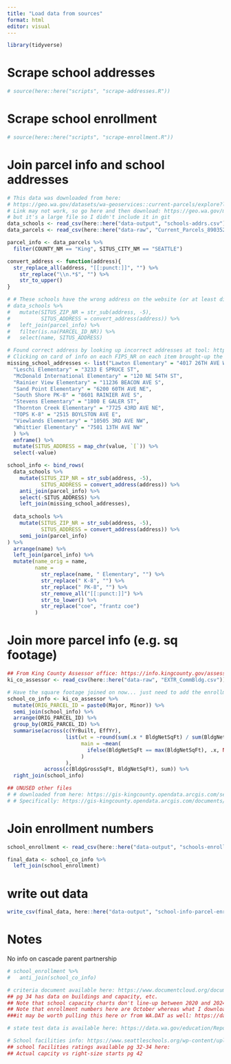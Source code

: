 ```yaml
---
title: "Load data from sources"
format: html
editor: visual
---
```


```r
library(tidyverse)
```


# Scrape school addresses

```r
# source(here::here("scripts", "scrape-addresses.R"))
```

# Scrape school enrollment

```r
# source(here::here("scripts", "scrape-enrollment.R"))
```

# Join parcel info and school addresses

```r
# This data was downloaded from here:
# https://geo.wa.gov/datasets/wa-geoservices::current-parcels/explore?location=47.661018%2C-122.293356%2C16.17
# Link may not work, so go here and then download: https://geo.wa.gov/maps/98029557c8114462aaec982de09d7824
# but it's a large file so I didn't include it in git
data_schools <- read_csv(here::here("data-output", "schools-addrs.csv"))
data_parcels <- read_csv(here::here("data-raw", "Current_Parcels_8903521118267267315.csv"))

parcel_info <- data_parcels %>% 
  filter(COUNTY_NM == "King", SITUS_CITY_NM == "SEATTLE")

convert_address <- function(address){
  str_replace_all(address, "[[:punct:]]", "") %>% 
    str_replace("\\n.*$", "") %>% 
    str_to_upper()
}

# # These schools have the wrong address on the website (or at least different from what's on the parcel file)
# data_schools %>%
#   mutate(SITUS_ZIP_NR = str_sub(address, -5),
#          SITUS_ADDRESS = convert_address(address)) %>%
#   left_join(parcel_info) %>%
#   filter(is.na(PARCEL_ID_NR)) %>%
#   select(name, SITUS_ADDRESS)

# Found correct address by looking up incorrect addresses at tool: https://geo.wa.gov/maps/98029557c8114462aaec982de09d7824
# Clicking on card of info on each FIPS_NR on each item brought-up the address as in the parcel map
missing_school_addresses <- list("Lawton Elementary" = "4017 26TH AVE W",
  "Leschi Elementary" = "3233 E SPRUCE ST",
  "McDonald International Elementary" = "120 NE 54TH ST",
  "Rainier View Elementary" = "11236 BEACON AVE S",
  "Sand Point Elementary" = "6200 60TH AVE NE",
  "South Shore PK-8" = "8601 RAINIER AVE S",
  "Stevens Elementary" = "1800 E GALER ST",
  "Thornton Creek Elementary" = "7725 43RD AVE NE",
  "TOPS K-8" = "2515 BOYLSTON AVE E",
  "Viewlands Elementary" = "10505 3RD AVE NW",
  "Whittier Elementary" = "7501 13TH AVE NW"
  ) %>% 
  enframe() %>% 
  mutate(SITUS_ADDRESS = map_chr(value, `[`)) %>% 
  select(-value)

school_info <- bind_rows(
  data_schools %>% 
    mutate(SITUS_ZIP_NR = str_sub(address, -5),
           SITUS_ADDRESS = convert_address(address)) %>% 
    anti_join(parcel_info) %>% 
    select(-SITUS_ADDRESS) %>% 
    left_join(missing_school_addresses),
  
  data_schools %>% 
    mutate(SITUS_ZIP_NR = str_sub(address, -5),
           SITUS_ADDRESS = convert_address(address)) %>% 
    semi_join(parcel_info)
) %>% 
  arrange(name) %>% 
  left_join(parcel_info) %>% 
  mutate(name_orig = name,
         name = 
           str_replace(name, " Elementary", "") %>% 
           str_replace(" K-8", "") %>% 
           str_replace(" PK-8", "") %>% 
           str_remove_all("[[:punct:]]") %>% 
           str_to_lower() %>% 
           str_replace("coe", "frantz coe")
         )
```

# Join more parcel info (e.g. sq footage)

```r
## From King County Assessor office: https://info.kingcounty.gov/assessor/datadownload/default.aspx 
ki_co_assessor <- read_csv(here::here("data-raw", "EXTR_CommBldg.csv"))

# Have the square footage joined on now... just need to add the enrollment numbers
school_co_info <- ki_co_assessor %>% 
  mutate(ORIG_PARCEL_ID = paste0(Major, Minor)) %>% 
  semi_join(school_info) %>% 
  arrange(ORIG_PARCEL_ID) %>% 
  group_by(ORIG_PARCEL_ID) %>% 
  summarise(across(c(YrBuilt, EffYr), 
                   list(wt = ~round(sum(.x * BldgNetSqFt) / sum(BldgNetSqFt), 0),
                        main = ~mean(
                          ifelse(BldgNetSqFt == max(BldgNetSqFt), .x, NA), na.rm = TRUE)
                        )
                   ),
            across(c(BldgGrossSqFt, BldgNetSqFt), sum)) %>% 
  right_join(school_info)

## UNUSED other files
# # downloaded from here: https://gis-kingcounty.opendata.arcgis.com/search?tags=property_OpenData
# # Specifically: https://gis-kingcounty.opendata.arcgis.com/documents/4a5915991c4e4bc6b701117859da3f20/about
```

# Join enrollment numbers
```r
school_enrollment <- read_csv(here::here("data-output", "schools-enrollment.csv"))

final_data <- school_co_info %>% 
  left_join(school_enrollment)
```
# write out data

```r
write_csv(final_data, here::here("data-output", "school-info-parcel-enrollment.csv"))
```


# Notes

No info on cascade parent partnership
```r
# school_enrollment %>% 
#   anti_join(school_co_info)

```

```r
# criteria document available here: https://www.documentcloud.org/documents/24784284-sps-wrs-update-6_26_24-final-copy-1?responsive=1&title=1
## pg 34 has data on buildings and capacity, etc.
## Note that school capacity charts don't line-up between 2020 and 2024 docs
## Note that enrollment numbers here are October whereas what I downloaded are Spring... 
###it may be worth pulling this here or from WA.DAT as well: https://data.wa.gov/education/Report-Card-Enrollment-2023-24-School-Year/q4ba-s3jc/about_data

# state test data is available here: https://data.wa.gov/education/Report-Card-Assessment-Data-2022-23-School-Year/xh7m-utwp/about_data

# School facilities info: https://www.seattleschools.org/wp-content/uploads/2021/09/2021_Facilities_Master_Plan_Update.pdf
## school facilities ratings available pg 32-34 here: 
## Actual capcity vs right-size starts pg 42

```

